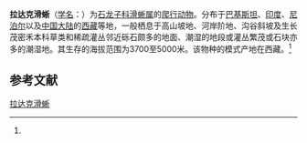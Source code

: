 {{Speciesbox
| name = 拉达克滑蜥
| status = 
| status_system = 
| image = 
| genus = Scincella
| species = ladacensis
| authority = (Guenther, 1864)<ref name='id4490'>{{cite web| url =http://www.bioinfo.cn/db05/BjdwSpecies.php?action=view&id=4490| title =拉达克滑蜥| work =《中国动物物种编目数据库》| publisher =中国科学院微生物研究所| author =中国科学院动物研究所| accessdate =2009-04-11| deadurl =yes| archiveurl =https://web.archive.org/web/20160305053511/http://www.bioinfo.cn/db05/BjdwSpecies.php?action=view&id=4490| archivedate =2016-03-05}}</ref>
}}

'''拉达克滑蜥'''（[[学名|学名]]：{{lang|la|''Scincella ladacensis''}}）为[[石龙子科|石龙子科]][[滑蜥属|滑蜥属]]的[[爬行动物|爬行动物]]。分布于[[巴基斯坦|巴基斯坦]]、[[印度|印度]]、[[尼泊尔|尼泊尔]]以及[[中国大陆|中国大陆]]的[[西藏|西藏]]等地，一般栖息于高山坡地、河岸阶地、沟谷斜坡及生长茂密禾本科草类和稀疏灌丛邻近砾石颇多的地面、潮湿的地段或灌丛繁茂或石块亦多的潮湿地。其生存的海拔范围为3700至5000米。该物种的模式产地在西藏。<ref name='id4490'/>

== 参考文献 ==
{{reflist}}

{{Wikispecies|Scincella ladacensis}}
{{Taxonbar|from=Q1040136}}

[[Category:滑蜥属|拉达克滑蜥]]


{{蜥蜴小作品}}